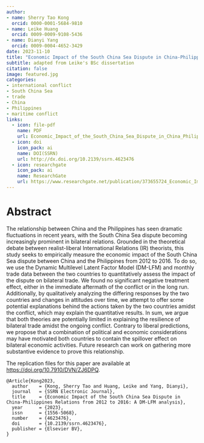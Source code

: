 ```yaml
---
author: 
- name: Sherry Tao Kong
  orcid: 0000-0001-5684-9810
- name: Leike Huang
  orcid: 0009-0009-9108-5436
- name: Dianyi Yang
  orcid: 0009-0004-4652-3429
date: 2023-11-10
title: "Economic Impact of the South China Sea Dispute in China-Philippines Relations from 2012 to 2016: A DM-LFM analysis"
subtitle: adapted from Leike's BSc dissertation
citation: false
image: featured.jpg
categories:
- international conflict
- South China Sea
- trade
- China
- Philippines
- maritime conflict
links:
  - icon: file-pdf
    name: PDF
    url: Economic_Impact_of_the_South_China_Sea_Dispute_in_China_Philippines_Relations_from_2012_to_2016.pdf
  - icon: doi
    icon_pack: ai
    name: DOI(SSRN)
    url: http://dx.doi.org/10.2139/ssrn.4623476
  - icon: researchgate
    icon_pack: ai
    name: ResearchGate
    url: https://www.researchgate.net/publication/373655724_Economic_Impact_of_the_South_China_Sea_Dispute_in_China-Philippines_Relations_from_2012_to_2016_A_DM-LFM_Analysis
---
```


# Abstract

The relationship between China and the Philippines has seen dramatic fluctuations in recent years, with the South China Sea dispute becoming increasingly prominent in bilateral relations. Grounded in the theoretical debate between realist-liberal International Relations (IR) theorists, this study seeks to empirically measure the economic impact of the South China Sea dispute between China and the Philippines from 2012 to 2016. To do so, we use the Dynamic Multilevel Latent Factor Model (DM-LFM) and monthly trade data between the two countries to quantitatively assess the impact of the dispute on bilateral trade. We found no significant negative treatment effect, either in the immediate aftermath of the conflict or in the long run. Additionally, by qualitatively analyzing the differing responses by the two countries and changes in attitudes over time, we attempt to offer some potential explanations behind the actions taken by the two countries amidst the conflict, which may explain the quantitative results. In sum, we argue that both theories are potentially limited in explaining the resilience of bilateral trade amidst the ongoing conflict. Contrary to liberal predictions, we propose that a combination of political and economic considerations may have motivated both countries to contain the spillover effect on bilateral economic activities. Future research can work on gathering more substantive evidence to prove this relationship.

The replication files for this paper are available at [https://doi.org/10.7910/DVN/ZJ6DPQ](https://doi.org/10.7910/DVN/ZJ6DPQ).

```{}
@Article{Kong2023,
  author    = {Kong, Sherry Tao and Huang, Leike and Yang, Dianyi},
  journal   = {SSRN Electronic Journal},
  title     = {Economic Impact of the South China Sea Dispute in China-Philippines Relations from 2012 to 2016: A DM-LFM analysis},
  year      = {2023},
  issn      = {1556-5068},
  number    = {4623476},
  doi       = {10.2139/ssrn.4623476},
  publisher = {Elsevier BV},
}
```